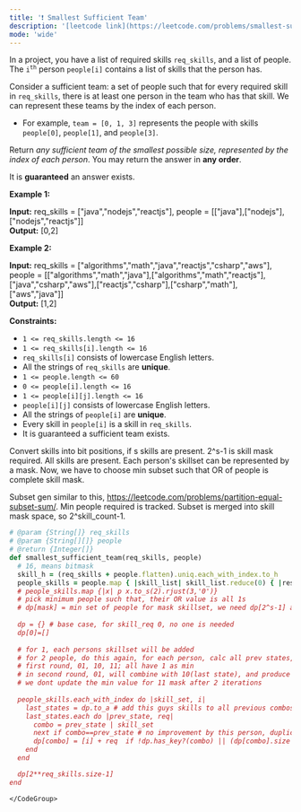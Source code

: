 ```yaml
---
title: '❗️ Smallest Sufficient Team'
description: '[leetcode link](https://leetcode.com/problems/smallest-sufficient-team/description/)'
mode: 'wide'
---
```

<Tabs>
  <Tab title="Question" icon="circle-question" iconType="regular">
    <Card>
      <p>In a project, you have a list of required skills <code>req_skills</code>, and a list of people. The <code>i<sup>th</sup></code> person <code>people[i]</code> contains a list of skills that the person has.</p>  <p>Consider a sufficient team: a set of people such that for every required skill in <code>req_skills</code>, there is at least one person in the team who has that skill. We can represent these teams by the index of each person.</p>  <ul>  <li>For example, <code>team = [0, 1, 3]</code> represents the people with skills <code>people[0]</code>, <code>people[1]</code>, and <code>people[3]</code>.</li> </ul>  <p>Return <em>any sufficient team of the smallest possible size, represented by the index of each person</em>. You may return the answer in <strong>any order</strong>.</p>  <p>It is <strong>guaranteed</strong> an answer exists.</p>   <p><strong class="example">Example 1:</strong></p> <strong>Input:</strong> req_skills = ["java","nodejs","reactjs"], people = [["java"],["nodejs"],["nodejs","reactjs"]] <br/> <strong>Output:</strong> [0,2] <p><strong class="example">Example 2:</strong></p> <strong>Input:</strong> req_skills = ["algorithms","math","java","reactjs","csharp","aws"], people = [["algorithms","math","java"],["algorithms","math","reactjs"],["java","csharp","aws"],["reactjs","csharp"],["csharp","math"],["aws","java"]] <br/> <strong>Output:</strong> [1,2]   <p><strong>Constraints:</strong></p>  <ul>  <li><code>1 &lt;= req_skills.length &lt;= 16</code></li>  <li><code>1 &lt;= req_skills[i].length &lt;= 16</code></li>  <li><code>req_skills[i]</code> consists of lowercase English letters.</li>  <li>All the strings of <code>req_skills</code> are <strong>unique</strong>.</li>  <li><code>1 &lt;= people.length &lt;= 60</code></li>  <li><code>0 &lt;= people[i].length &lt;= 16</code></li>  <li><code>1 &lt;= people[i][j].length &lt;= 16</code></li>  <li><code>people[i][j]</code> consists of lowercase English letters.</li>  <li>All the strings of <code>people[i]</code> are <strong>unique</strong>.</li>  <li>Every skill in <code>people[i]</code> is a skill in <code>req_skills</code>.</li>  <li>It is guaranteed a sufficient team exists.</li> </ul> 
    </Card>
  </Tab>
  <Tab title="Solution" icon="lightbulb" iconType="regular" >
    <Card>
      Convert skills into bit positions, if s skills are present. 2^s-1 is skill mask required. All skills are present. Each person's skillset can be represented by a mask. Now, we have to choose min subset such that OR of people is complete skill mask.

Subset gen similar to this, https://leetcode.com/problems/partition-equal-subset-sum/. Min people required is tracked. Subset is merged into skill mask space, so 2^skill_count-1. 
    </Card>
  <Expandable title="code">
    <CodeGroup dropdown>
```ruby title="Smallest Sufficient Team" lines
# @param {String[]} req_skills
# @param {String[][]} people
# @return {Integer[]}
def smallest_sufficient_team(req_skills, people)
  # 16, means bitmask
  skill_h = (req_skills + people.flatten).uniq.each_with_index.to_h
  people_skills = people.map { |skill_list| skill_list.reduce(0) { |res, x| res | 1<<skill_h[x] } }
  # people_skills.map {|x| p x.to_s(2).rjust(3,'0')}
  # pick minimum people such that, their OR value is all 1s
  # dp[mask] = min set of people for mask skillset, we need dp[2^s-1] as answer
  
  dp = {} # base case, for skill_req 0, no one is needed
  dp[0]=[]
  
  # for 1, each persons skillset will be added
  # for 2 people, do this again, for each person, calc all prev states, and add him
  # first round, 01, 10, 11; all have 1 as min
  # in second round, 01, will combine with 10(last state), and produce 2 required, but as this was already set
  # we dont update the min value for 11 mask after 2 iterations
  
  people_skills.each_with_index do |skill_set, i|
    last_states = dp.to_a # add this guys skills to all previous combos, and see if new info is found
    last_states.each do |prev_state, req|
      combo = prev_state | skill_set
      next if combo==prev_state # no improvement by this person, duplicate skills for this state
      dp[combo] = [i] + req  if !dp.has_key?(combo) || (dp[combo].size > req.size+1) # combo size is being improved by this person
    end
  end

  dp[2**req_skills.size-1]
end
```
    </CodeGroup>
  </Expandable>
  </Tab>
</Tabs>